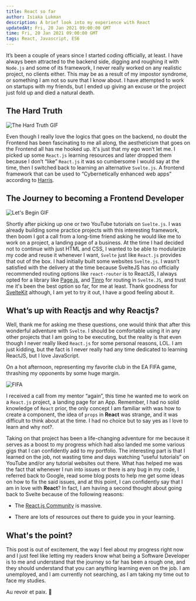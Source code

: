 ```yaml
---
title: React so far
author: Isiaka Lukman
description: A brief look into my experience with React
updatedAt: Fri, 20 Jan 2021 09:00:00 GMT
time: Fri, 20 Jan 2021 09:00:00 GMT
tags: React, Javascript, ES6
---
```


It’s been a couple of years since I started coding officially, at least. I have always been attracted to the backend side, digging and roughing it with `Node.js` and some of its framework, I never really worked on any realistic project, no clients either. This may be as a result of my impostor syndrome, or something I am not so sure that I know about. I have attempted to work on startups with my friends, but I ended up giving an excuse or the project just fold up and died a natural death.

## The Hard Truth

![The Hard Truth GIF](https://media.giphy.com/media/l1AvAA2defJoJOvao/giphy.gif?ci…705xrxjsgy8yr3bvg455fbww7qd7cjerncwdd0i95&rid=giphy.gif&ct=g)

Even though I really love the logics that goes on the backend, no doubt the Frontend has been fascinating to me all along, the aestheticism that goes on the Frontend all has me hooked up. It's just that my ego won’t let me. I picked up some `React.js` learning resources and later dropped them because I don’t “like” `React.js` it was so cumbersome I would say at the time, then I switched back to learning an alternative `Svelte.js`. A frontend framework that can be used to “Cybernetically enhanced web apps” according to [Harris](https://twitter.com/rich_harris).

## The Journey to becoming a Frontend Developer

![Let's Begin GIF](https://media.giphy.com/media/gLiyt8QwcHA5ZvLwaF/giphy.gif?c…7m5gqbhe0ns2nic1cl3ueg4nu7lisypr2thz2uzsg&rid=giphy.gif&ct=g)

Shortly after picking up one or two YouTube tutorials on `Svelte.js`. I was already building some practice projects with this interesting framework, then boom I got a call from a long-time friend asking he would like me to work on a project, a landing page of a business. At the time I had decided not to continue with just HTML and CSS, I wanted to be able to modularize my code and reuse it whenever I want, `Svelte` just like `React.js` provides that out of the box. I had initially built some websites `Svelte.js`. I wasn’t satisfied with the delivery at the time because SvelteJS has no officially recommended routing options like `react-router` is to ReactJS, I always opted for a library like [Page.js](https://visionmedia.github.io/page.js/), and [Tinro](https://madewithsvelte.com/tinro) for routing in `Svelte.JS`, and trust me it's been the best option so far, for me at least. Thank goodness for [SvelteKit](https://kit.svelte.dev/) although, I am yet to try it out, I have a good feeling about it.

## What’s up with Reactjs and why Reactjs?

Well, thank me for asking me these questions, one would think that after this wonderful adventure with `Svelte`. I should be comfortable using it in any other projects that I am going to be executing, but the reality is that even though I never really liked `React.js` for some personal reasons, LOL. I am just kidding, but the fact is I never really had any time dedicated to learning ReactJS, but I love JavaScript.

On a hot afternoon, representing my favorite club in the EA FIFA game, thrashing my opponents by some huge margin.

![FIFA](https://media.giphy.com/media/lQUEFitwSVrBsOecjn/giphy.gif)

I received a call from my mentor “again”, this time he wanted me to work on a `React.js` project, a landing page for an App. Remember, I had no solid knowledge of `React` prior, the only concept I am familiar with was how to create a component, the idea of `props` in **React** was strange, and it was difficult to think about at the time. I had no choice but to say yes as I love to learn and why not?.

Taking on that project has been a life-changing adventure for me because it serves as a boost to my progress which had also landed me some various gigs that I can confidently add to my portfolio. The interesting part is that I learned on the job, not wasting time and days watching “useful tutorials” on YouTube and/or any tutorial websites out there. What has helped me was the fact that whenever I run into issues or there is any bug in my code, I referred back to Google, read some blog posts to help me get some ideas on how to fix the said issues, and at this point, I can confidently say that I am in love with **React**? In fact, I am having a second thought about going back to Svelte because of the following reasons:

- The [React.js Community](https://dev.to/t/react) is massive.

- There are lots of resources out there to guide you in your learning.

## What's the point?

This post is out of excitement, the way I feel about my progress right now and I just feel like letting my readers know what being a Software Developer is to me and understand that the journey so far has been a rough one, and they should understand that you can anything learning even on the job. I am unemployed, and I am currently not searching, as I am taking my time out to face my studies.

Au revoir et paix. 🤞
